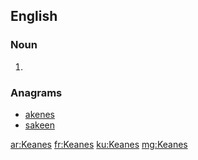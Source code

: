 ==English==

===Noun===
{{head|en}}

# {{plural of|Keane}}

===Anagrams===
* [[akenes#English|akenes]]
* [[sakeen#English|sakeen]]

[[ar:Keanes]]
[[fr:Keanes]]
[[ku:Keanes]]
[[mg:Keanes]]